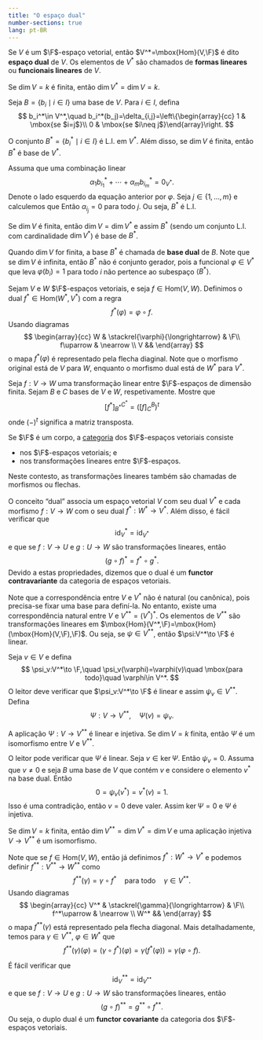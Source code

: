 ```yaml
--- 
title: "O espaço dual"
number-sections: true
lang: pt-BR
--- 
```


:::{#def-}
Se $V$ é um $\F$-espaço vetorial, então $V^*=\mbox{Hom}(V,\F)$ é dito <b>espaço dual</b> de $V$. Os elementos de $V^*$ são chamados de <b>formas lineares</b> ou <b>funcionais lineares</b> de $V$.
:::

Se $\dim V=k$ é finita, então $\dim V^*=\dim V=k$.

Seja $B=\{b_i\mid i\in I\}$ uma base de $V$. Para $i\in I$, defina
$$
b_i^*\in V^*,\quad b_i^*(b_j)=\delta_{i,j}=\left\{\begin{array}{cc} 1 & \mbox{se $i=j$}\\
0 & \mbox{se $i\neq j$}\end{array}\right.
$$

:::{#lem-}
O conjunto $B^*=\{b_i^*\mid i\in I\}$ é L.I. em $V^*$. Além disso, se $\dim V$ é finita, então $B^*$ é base de $V^*$.
:::


:::{.proof}
Assuma que uma combinação linear
$$
\alpha_1 b_{i_1}^*+\cdots+\alpha_m b_{i_m}^*=0_{V^*}.
$$
Denote o lado esquerdo da equação anterior por $\varphi$. Seja $j\in\{1,\ldots,m\}$ e calculemos que
\begin{align*}
0&=\varphi(b_{i_j})=(\alpha_1 b_{i_1}^*+\cdots+\alpha_m b_{i_m}^*)(b_{i_j})\\&=
\alpha_1 b_{i_1}^*(b_{i_j})+\cdots+\alpha_jb_{i_j}^*(b_{i_j})+\cdots+\alpha_m b_{i_m}^*(b_{i_j})\\&=\alpha_{i_j}.
\end{align*}
Então $\alpha_{i_j}=0$ para todo $j$. Ou seja, $B^*$ é L.I.

Se $\dim V$ é finita, então $\dim V=\dim V^*$ e assim $B^*$ (sendo um conjunto L.I. com cardinalidade $\dim V^*$) é base de $B^*$.

:::

Quando $\dim V$ for finita, a base $B^*$ é chamada de <b>base dual</b> de $B$.
Note que se $\dim V$ é infinita, então $B^*$ não é conjunto gerador, pois a funcional $\varphi\in V^*$ que leva $\varphi(b_i)=1$ para todo $i$ não pertence ao subespaço $\langle B^*\rangle$.

Sejam $V$ e $W$ $\F$-espaços vetoriais, e seja $f\in\mbox{Hom}(V,W)$. Definimos o dual $f^*\in \mbox{Hom}(W^*,V^*)$ com a regra
$$
f^*(\varphi)=\varphi\circ f.
$$
Usando diagramas
$$
\begin{array}{cc}
W & \stackrel{\varphi}{\longrightarrow} & \F\\
f\uparrow & \nearrow \\
V &&
\end{array}
$$
o mapa $f^*(\varphi)$ é representado pela flecha diaginal. Note que o morfismo original está de $V$ para $W$, enquanto o morfismo dual está de $W^*$ para $V^*$.

:::{#exr-dual-mat}
Seja $f:V\to W$ uma transformação linear entre $\F$-espaços de dimensão finita. Sejam $B$ e $C$ bases de $V$ e $W$, respetivamente. Mostre que
$$
[f^*]^{C^*}_{B^*}=([f]^B_C)^t
$$
onde $(-)^t$ significa a matriz transposta.
:::

Se $\F$ é um corpo, a <a href="https://pt.wikipedia.org/wiki/Teoria_das_categorias">categoria</a> dos $\F$-espaços vetoriais consiste


 -  nos $\F$-espaços vetoriais; e
 -  nos transformações lineares entre $\F$-espaços.

Neste contesto, as transformações lineares também são chamadas de morfismos ou flechas.

O conceito "dual" associa um espaço vetorial $V$ com seu dual $V^*$ e cada morfismo $f:V\to W$ com o seu dual $f^*:W^*\to V^*$. Além disso, é fácil verificar que
$$
\mbox{id}_V^*=\mbox{id}_{V^*}
$$
e que se $f:V\to U$ e $g:U\to W$ são transformações lineares, então
$$
(g\circ f)^*=f^*\circ g^*.
$$
Devido a estas propriedades, dizemos que o dual é um <b>functor contravariante</b> da categoria de espaços vetoriais.

Note que a correspondência entre $V$ e $V^*$ não é natural (ou canônica), pois precisa-se  fixar uma base para definí-la. No entanto, existe uma correspondência natural entre $V$ e $V^{**}=(V^*)^*$. Os elementos de $V^{**}$ são transformações lineares em $\mbox{Hom}(V^*,\F)=\mbox{Hom}(\mbox{Hom}(V,\F),\F)$. Ou seja, se $\psi\in V^{**}$, então $\psi:V^*\to \F$ é linear.

Seja $v\in V$ e defina
$$
\psi_v:V^*\to \F,\quad \psi_v(\varphi)=\varphi(v)\quad \mbox{para todo}\quad \varphi\in V^*.
$$
O leitor deve verificar que $\psi_v:V^*\to \F$ é linear e assim $\psi_v\in V^{**}$.
Defina
$$
\Psi:V\to V^{**},\quad \Psi(v)=\psi_v.
$$

:::{#lem-canonical-map-dual}
A aplicação $\Psi:V\to V^{**}$ é linear e injetiva. Se $\dim V=k$ finita, então $\Psi$ é um isomorfismo entre $V$ e $V^{**}$.
:::


:::{.proof}
O leitor pode verificar que $\Psi$ é linear. Seja $v\in\ker \Psi$. Então $\psi_v=0$. Assuma que $v\neq 0$ e seja $B$ uma base de $V$ que contém $v$ e considere o elemento $v^*$ na base dual. Então
$$
0=\psi_v(v^*)=v^*(v)=1.
$$
Isso é uma contradição, então $v=0$ deve valer. Assim $\ker\Psi=0$ e $\Psi$ é injetiva.

Se $\dim V=k$ finita, então $\dim V^{**}=\dim V^*=\dim V$ e uma aplicação injetiva $V\to V^{**}$ é um isomorfismo.

:::

Note que se $f\in\mbox{Hom}(V,W)$, então já definimos $f^*:W^*\to V^*$ e podemos definir $f^{**}:V^{**}\to W^{**}$ como
$$
f^{**}(\gamma)=\gamma \circ f^*\quad\mbox{para todo}\quad \gamma\in V^{**}.
$$
Usando diagramas
$$
\begin{array}{cc}
V^* & \stackrel{\gamma}{\longrightarrow} & \F\\
f^*\uparrow & \nearrow \\
W^* &&
\end{array}
$$
o mapa $f^{**}(\gamma)$ está representado pela flecha diagonal. Mais detalhadamente, temos para $\gamma\in V^{**}$, $\varphi\in W^*$ que
$$
f^{**}(\gamma)(\varphi)=(\gamma\circ f^*)(\varphi)=\gamma(f^*(\varphi))=\gamma(\varphi\circ f).
$$

É fácil verificar que
$$
\mbox{id}_V^{**}=\mbox{id}_{V^{**}}
$$
e que se $f:V\to U$ e $g:U\to W$ são transformações lineares, então
$$
(g\circ f)^{**}=g^{**}\circ f^{**}.
$$
Ou seja, o duplo dual é um <b>functor covariante</b> da categoria dos $\F$-espaços vetoriais.

